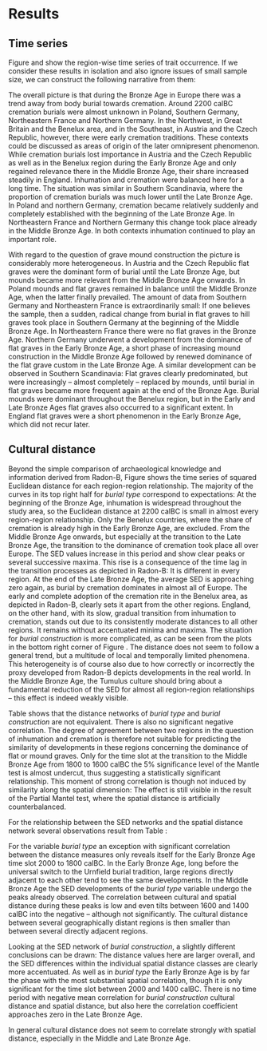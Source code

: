 # Results {#results}

## Time series {#time-series-results}

Figure \ref{development_burial_type} and \ref{development_burial_construction} show the region-wise time series of trait occurrence. If we consider these results in isolation and also ignore issues of small sample size, we can construct the following narrative from them: \newline

The overall picture is that during the Bronze Age in Europe there was a trend away from body burial towards cremation. Around 2200 calBC cremation burials were almost unknown in Poland, Southern Germany, Northeastern France and Northern Germany. In the Northwest, in Great Britain and the Benelux area, and in the Southeast, in Austria and the Czech Republic, however, there were early cremation traditions. These contexts could be discussed as areas of origin of the later omnipresent phenomenon. While cremation burials lost importance in Austria and the Czech Republic as well as in the Benelux region during the Early Bronze Age and only regained relevance there in the Middle Bronze Age, their share increased steadily in England. Inhumation and cremation were balanced here for a long time. The situation was similar in Southern Scandinavia, where the proportion of cremation burials was much lower until the Late Bronze Age. In Poland and northern Germany, cremation became relatively suddenly and completely established with the beginning of the Late Bronze Age. In Northeastern France and Northern Germany this change took place already in the Middle Bronze Age. In both contexts inhumation continued to play an important role.

With regard to the question of grave mound construction the picture is considerably more heterogeneous. In Austria and the Czech Republic flat graves were the dominant form of burial until the Late Bronze Age, but mounds became more relevant from the Middle Bronze Age onwards. In Poland mounds and flat graves remained in balance until the Middle Bronze Age, when the latter finally prevailed. The amount of data from Southern Germany and Northeastern France is extraordinarily small: If one believes the sample, then a sudden, radical change from burial in flat graves to hill graves took place in Southern Germany at the beginning of the Middle Bronze Age. In Northeastern France there were no flat graves in the Bronze Age. Northern Germany underwent a development from the dominance of flat graves in the Early Bronze Age, a short phase of increasing mound construction in the Middle Bronze Age followed by renewed dominance of the flat grave custom in the Late Bronze Age. A similar development can be observed in Southern Scandinavia: Flat graves clearly predominated, but were increasingly -- almost completely -- replaced by mounds, until burial in flat graves became more frequent again at the end of the Bronze Age. Burial mounds were dominant throughout the Benelux region, but in the Early and Late Bronze Ages flat graves also occurred to a significant extent. In England flat graves were a short phenomenon in the Early Bronze Age, which did not recur later. \newline

## Cultural distance

Beyond the simple comparison of archaeological knowledge and information derived from Radon-B, Figure \ref{sed_region_matrix} shows the time series of squared Euclidean distance for each region-region relationship. The majority of the curves in its top right half for *burial type* correspond to expectations: At the beginning of the Bronze Age, inhumation is widespread throughout the study area, so the Euclidean distance at 2200 calBC is small in almost every region-region relationship. Only the Benelux countries, where the share of cremation is already high in the Early Bronze Age, are excluded. From the Middle Bronze Age onwards, but especially at the transition to the Late Bronze Age, the transition to the dominance of cremation took place all over Europe. The SED values increase in this period and show clear peaks or several successive maxima. This rise is a consequence of the time lag in the transition processes as depicted in Radon-B: It is different in every region. At the end of the Late Bronze Age, the average SED is approaching zero again, as burial by cremation dominates in almost all of Europe. The early and complete adoption of the cremation rite in the Benelux area, as depicted in Radon-B, clearly sets it apart from the other regions. England, on the other hand, with its slow, gradual transition from inhumation to cremation, stands out due to its consistently moderate distances to all other regions. It remains without accentuated minima and maxima. The situation for *burial construction* is more complicated, as can be seen from the plots in the bottom right corner of Figure \ref{sed_region_matrix}. The distance does not seem to follow a general trend, but a multitude of local and temporally limited phenomena. This heterogeneity is of course also due to how correctly or incorrectly the proxy developed from Radon-B depicts developments in the real world. In the Middle Bronze Age, the Tumulus culture should bring about a fundamental reduction of the SED for almost all region-region relationships -- this effect is indeed weakly visible. 

Table \ref{tab:dactb} shows that the distance networks of *burial type* and *burial construction* are not equivalent. There is also no significant negative correlation. The degree of agreement between two regions in the question of inhumation and cremation is therefore not suitable for predicting the similarity of developments in these regions concerning the dominance of flat or mound graves. Only for the time slot at the transition to the Middle Bronze Age from 1800 to 1600 calBC the 5% significance level of the Mantle test is almost undercut, thus suggesting a statistically significant relationship. This moment of strong correlation is though not induced by similarity along the spatial dimension: The effect is still visible in the result of the Partial Mantel test, where the spatial distance is artificially counterbalanced.

For the relationship between the SED networks and the spatial distance network several observations result from Table \ref{tab:dacta}: 

For the variable *burial type* an exception with significant correlation between the distance measures only reveals itself for the Early Bronze Age time slot 2000 to 1800 calBC. In the Early Bronze Age, long before the universal switch to the Urnfield burial tradition, large regions directly adjacent to each other tend to see the same developments. In the Middle Bronze Age the SED developments of the *burial type* variable undergo the peaks already observed. The correlation between cultural and spatial distance during these peaks is low and even tilts between 1600 and 1400 calBC into the negative -- although not significantly. The cultural distance between several geographically distant regions is then smaller than between several directly adjacent regions. 

Looking at the SED network of *burial construction*, a slightly different conclusions can be drawn: The distance values here are larger overall, and the SED differences within the individual spatial distance classes are clearly more accentuated. As well as in *burial type* the Early Bronze Age is by far the phase with the most substantial spatial correlation, though it is only significant for the time slot between 2000 and 1400 calBC. There is no time period with negative mean correlation for *burial construction* cultural distance and spatial distance, but also here the correlation coefficient approaches zero in the Late Bronze Age.

In general cultural distance does not seem to correlate strongly with spatial distance, especially in the Middle and Late Bronze Age.
